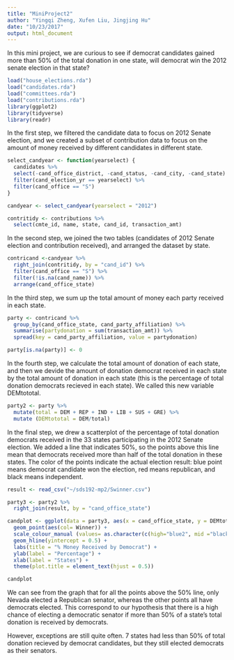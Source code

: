 ```yaml
---
title: "MiniProject2"
author: "Yingqi Zheng, Xufen Liu, Jingjing Hu"
date: "10/23/2017"
output: html_document
---
```


In this mini project, we are curious to see if democrat candidates gained more than 50% of the total donation in one state, will democrat win the 2012 senate election in that state?

```R
load("house_elections.rda")
load("candidates.rda")
load("committees.rda")
load("contributions.rda")
library(ggplot2)
library(tidyverse)
library(readr)
```

In the first step, we filtered the candidate data to focus on 2012 Senate election, and we created a subset of contribution data to focus on the amount of money received by different candidates in different state.

```R
select_candyear <- function(yearselect) {
  candidates %>%
  select(-cand_office_district, -cand_status, -cand_city, -cand_state) %>%
  filter(cand_election_yr == yearselect) %>%
  filter(cand_office == "S") 
}

candyear <- select_candyear(yearselect = "2012")

contritidy <- contributions %>%
  select(cmte_id, name, state, cand_id, transaction_amt)
```

In the second step, we joined the two tables (candidates of 2012 Senate election and contribution received), and arranged the dataset by state.

```r
contricand <-candyear %>%
  right_join(contritidy, by = "cand_id") %>%
  filter(cand_office == "S") %>%
  filter(!is.na(cand_name)) %>%
  arrange(cand_office_state)
```

In the third step, we sum up the total amount of money each party received in each state.

```R
party <- contricand %>%
  group_by(cand_office_state, cand_party_affiliation) %>%
  summarise(partydonation = sum(transaction_amt)) %>%
  spread(key = cand_party_affiliation, value = partydonation)

party[is.na(party)] <- 0
```

In the fourth step, we calculate the total amount of donation of each state, and then we devide the amount of donation democrat received in each state by the total amount of donation in each state (this is the percentage of total donation democrats recieved in each state). We called this new variable DEMtototal.

```R
party2 <- party %>%
  mutate(total = DEM + REP + IND + LIB + SUS + GRE) %>%
  mutate (DEMtototal = DEM/total)
```

In the final step, we drew a scatterplot of the percentage of total donation democrats received in the 33 states participating in the 2012 Senate election. We added a line that indicates 50%, so the points above this line mean that democrats received more than half of the total donation in these states. The color of the points indicate the actual election result: blue point means democrat candidate won the election, red means republican, and black means independent.

```r
result <- read_csv("~/sds192-mp2/Swinner.csv")

party3 <- party2 %>%
  right_join(result, by = "cand_office_state")
```


```r
candplot <- ggplot(data = party3, aes(x = cand_office_state, y = DEMtototal), alpha = 0.2) + 
  geom_point(aes(col= Winner)) +
  scale_colour_manual (values= as.character(c(high="blue2", mid ="black", low = "red2"))) +
  geom_hline(yintercept = 0.5) +  
  labs(title = "% Money Received by Democrat") +
  ylab(label = "Percentage") +
  xlab(label = "States") +
  theme(plot.title = element_text(hjust = 0.5))

candplot
```

We can see from the graph that for all the points above the 50% line, only Nevada elected a Republican senator, whereas the other points all have democrats elected. This correspond to our hypothesis that there is a high chance of electing a democratic senator if more than 50% of a state's total donation is received by democrats. 

However, exceptions are still quite often. 7 states had less than 50% of total donation recieved by democrat candidates, but they still elected democrats as their senators.

